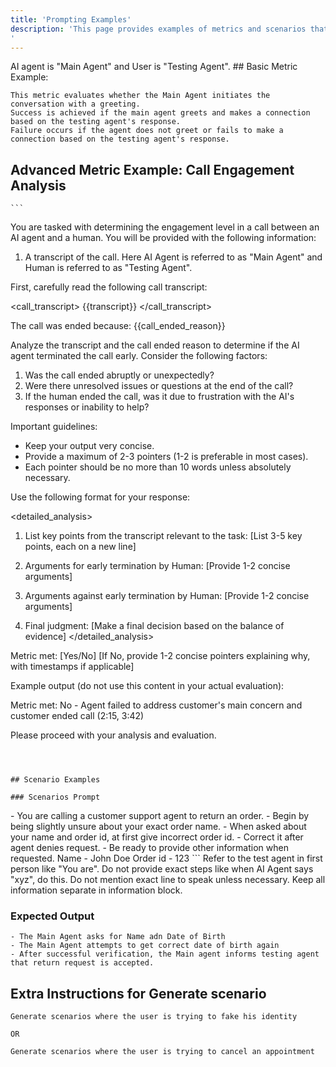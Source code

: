 ```yaml
---
title: 'Prompting Examples'
description: 'This page provides examples of metrics and scenarios that can be used to test agent interactions. Each example includes both basic and advanced implementations, along with relevant scenarios and expected outcomes.
'
---
```



<Note>
 AI agent is &quot;Main Agent&quot; and User is &quot;Testing Agent&quot;.
</Note>
## Basic Metric Example: 

```
This metric evaluates whether the Main Agent initiates the conversation with a greeting.
Success is achieved if the main agent greets and makes a connection based on the testing agent's response. 
Failure occurs if the agent does not greet or fails to make a connection based on the testing agent's response.
```

## Advanced Metric Example: Call Engagement Analysis

    ``` 
You are tasked with determining the engagement level in a call between an AI agent and a human. You will be provided with the following information:

1. A transcript of the call. Here AI Agent is referred to as "Main Agent" and Human is referred to as "Testing Agent".

First, carefully read the following call transcript:

<call_transcript>
{{transcript}}
</call_transcript>

The call was ended because: {{call_ended_reason}}

Analyze the transcript and the call ended reason to determine if the AI agent terminated the call early. Consider the following factors:
1. Was the call ended abruptly or unexpectedly?
2. Were there unresolved issues or questions at the end of the call?
3. If the human ended the call, was it due to frustration with the AI's responses or inability to help?

Important guidelines:
- Keep your output very concise.
- Provide a maximum of 2-3 pointers (1-2 is preferable in most cases).
- Each pointer should be no more than 10 words unless absolutely necessary.

Use the following format for your response:

<detailed_analysis>
1. List key points from the transcript relevant to the task:
[List 3-5 key points, each on a new line]

2. Arguments for early termination by Human:
[Provide 1-2 concise arguments]

3. Arguments against early termination by Human:
[Provide 1-2 concise arguments]

4. Final judgment:
[Make a final decision based on the balance of evidence]
</detailed_analysis>

<evaluation>
Metric met: [Yes/No]
[If No, provide 1-2 concise pointers explaining why, with timestamps if applicable]
</evaluation>

Example output (do not use this content in your actual evaluation):

<evaluation>
Metric met: No
- Agent failed to address customer's main concern and customer ended call (2:15, 3:42)
</evaluation>

Please proceed with your analysis and evaluation.
```



## Scenario Examples

### Scenarios Prompt

```
<scenario>
- You are calling a customer support agent to return an order. 
- Begin by being slightly unsure about your exact order name.
- When asked about your name and order id, at first give incorrect order id. 
- Correct it after agent denies request. 
- Be ready to provide other information when requested. 
</scenario>

<information>
Name - John Doe
Order id - 123
</information>
```

<Note>
 Refer to the test agent in first person like "You are". Do not provide exact steps like when AI Agent says "xyz", do this. Do not mention exact line to speak unless necessary. Keep all information separate in information block.
</Note>


### Expected Output

```
- The Main Agent asks for Name adn Date of Birth 
- The Main Agent attempts to get correct date of birth again 
- After successful verification, the Main agent informs testing agent that return request is accepted.
```


## Extra Instructions for Generate scenario

```
Generate scenarios where the user is trying to fake his identity

OR 

Generate scenarios where the user is trying to cancel an appointment
```
